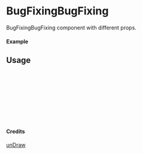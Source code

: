 
<Meta of={BugFixingBugFixing} title="unDraw/BugFixingBugFixing" />

# BugFixingBugFixing

BugFixingBugFixing component with different props.

#### Example

<Canvas of={BugFixingBugFixing.Primary} />

## Usage

```ts
import { BugFixingBugFixing } from "yadl-ui";

const Example = () => {
  return (
      <BugFixingBugFixing />
  );
};

export default Example;
```

#### Credits
[unDraw](https://undraw.co/illustrations)
